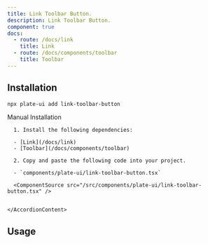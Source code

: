 ```yaml
---
title: Link Toolbar Button.
description: Link Toolbar Button.
component: true
docs:
  - route: /docs/link
    title: Link
  - route: /docs/components/toolbar
    title: Toolbar
---
```


[//]: # '<ComponentExample src="/src/components/examples/PlaygroundDemo.tsx">'
[//]: # '  <PlaygroundDemo />'
[//]: # '</ComponentExample>'

## Installation

```bash
npx plate-ui add link-toolbar-button
```

<Accordion type="single" collapsible>
  <AccordionItem value="manual-installation">
    <AccordionTrigger>Manual Installation</AccordionTrigger>
    <AccordionContent>

      1. Install the following dependencies:

      - [Link](/docs/link)
      - [Toolbar](/docs/components/toolbar)

      2. Copy and paste the following code into your project.

      - `components/plate-ui/link-toolbar-button.tsx`

      <ComponentSource src="/src/components/plate-ui/link-toolbar-button.tsx" />


    </AccordionContent>

  </AccordionItem>
</Accordion>

## Usage

```tsx

```

```tsx

```

